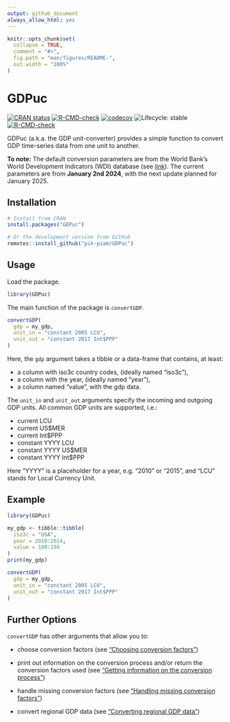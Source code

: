 ```yaml
---
output: github_document
always_allow_html: yes
---
```


<!-- README.md is generated from README.Rmd. Please edit that file -->

```r
knitr::opts_chunk$set(
  collapse = TRUE,
  comment = "#>",
  fig.path = "man/figures/README-",
  out.width = "100%"
)
```

# GDPuc

<!-- badges: start -->

[![CRAN status](https://www.r-pkg.org/badges/version/GDPuc)](https://CRAN.R-project.org/package=GDPuc) [![R-CMD-check](https://github.com/pik-piam/GDPuc/actions/workflows/R-CMD-check.yaml/badge.svg)](https://github.com/pik-piam/GDPuc/actions/workflows/R-CMD-check.yaml) [![codecov](https://codecov.io/gh/pik-piam/GDPuc/branch/main/graph/badge.svg?token=3GHXFQXARX)](https://app.codecov.io/gh/pik-piam/GDPuc) ![Lifecycle: stable](https://img.shields.io/badge/lifecycle-stable-brightgreen.svg)
[![R-CMD-check](https://github.com/pik-piam/GDPuc/actions/workflows/R-CMD-check.yaml/badge.svg)](https://github.com/pik-piam/GDPuc/actions/workflows/R-CMD-check.yaml)
<!-- badges: end -->

GDPuc (a.k.a. the GDP unit-converter) provides a simple function to convert GDP time-series data from one unit to another.

**To note:** The default conversion parameters are from the World Bank's World Development Indicators (WDI) database (see [link](https://databank.worldbank.org/source/world-development-indicators)). The current parameters are from **January 2nd 2024**, with the next update planned for January 2025.

## Installation

```r
# Install from CRAN
install.packages("GDPuc")

# Or the development version from GitHub
remotes::install_github("pik-piam/GDPuc")
```

## Usage

Load the package.

```r
library(GDPuc)
```

The main function of the package is `convertGDP`.

```r
convertGDP(
  gdp = my_gdp,
  unit_in = "constant 2005 LCU",
  unit_out = "constant 2017 Int$PPP"
)
```

Here, the `gdp` argument takes a tibble or a data-frame that contains, at least:

-   a column with iso3c country codes, (ideally named "iso3c"),
-   a column with the year, (ideally named "year"),
-   a column named "value", with the gdp data.

The `unit_in` and `unit_out` arguments specify the incoming and outgoing GDP units. All common GDP units are supported, i.e.:

-   current LCU
-   current US$MER
-   current Int$PPP
-   constant YYYY LCU
-   constant YYYY US$MER
-   constant YYYY Int$PPP

Here "YYYY" is a placeholder for a year, e.g. "2010" or "2015", and "LCU" stands for Local Currency Unit.

## Example

```r
library(GDPuc)

my_gdp <- tibble::tibble(
  iso3c = "USA",
  year = 2010:2014,
  value = 100:104
)
print(my_gdp)

convertGDP(
  gdp = my_gdp,
  unit_in = "constant 2005 LCU",
  unit_out = "constant 2017 Int$PPP"
)
```

## Further Options

`convertGDP` has other arguments that allow you to:

-   choose conversion factors (see ["Choosing conversion factors"](https://pik-piam.github.io/GDPuc/articles/source.html))

-   print out information on the conversion process and/or return the conversion factors used (see ["Getting information on the conversion process"](https://pik-piam.github.io/GDPuc/articles/verbose.html))

-   handle missing conversion factors (see ["Handling missing conversion factors"](https://pik-piam.github.io/GDPuc/articles/handle_NAs.html))

-   convert regional GDP data (see ["Converting regional GDP data"](https://pik-piam.github.io/GDPuc/articles/with_regions.html))
